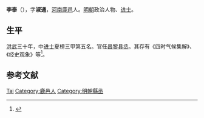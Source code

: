 {{Otheruses|other=名为李泰的其他人物|李泰}}

'''李泰'''（{{bd|1373年||？|catIdx=}}），字'''淑通'''，[[河南|河南]][[鹿邑|鹿邑]]人。[[明朝|明朝]]政治人物、[[进士|进士]]。

== 生平 ==
[[洪武|洪武]]三十年，中[[进士|进士]]夏榜三甲第五名。官任[[昌黎|昌黎]][[县丞|县丞]]。其存有《四时气候集解》、《经史观象》等<ref>{{cite book | language = zh-hans | author = 潘荣胜 | coauthors =| title = 《明清进士录》 | url =| date = 2006年 | location =| publisher = [[中华书局|中华书局]] | id =| isbn = 9787101043501 | pages = 14页 }}</ref>。

== 参考文献 ==
{{reflist}}

{{洪武三十年丁丑科殿試金榜}}

{{Authority control}}
{{DEFAULTSORT:Li李}}
[[Category:李姓|Tai]]
[[Category:鹿邑人|Category:鹿邑人]]
[[Category:明朝縣丞|Category:明朝縣丞]]

{{明朝人物小作品}}